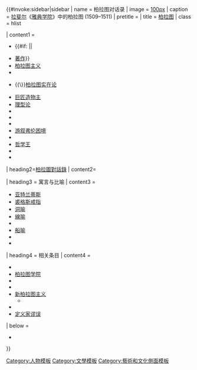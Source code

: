 {{#invoke:sidebar|sidebar
| name     = 柏拉图对话录
| image    = [[file:Platon.jpg|100px]]
| caption  = [[拉斐尔]]《[[雅典學院 (畫作)|雅典学院]]》中的柏拉图 (1509–1511)
| pretitle = 
| title    = [[柏拉图]]
| class    = hlist

| content1 =
* {{en-link|柏拉图早年生平|Early life of Plato|早年生平}}{{#if:{{{dialogues|}}} ||
* [[:Category:柏拉圖對話錄|著作]]}}
* [[柏拉图主义]]
* {{en-link|柏拉图认识论|Platonic epistemology}}
* {{en-link|柏拉图唯心主义|Platonic idealism}}{{\}}[[柏拉图实在论]]
* [[巨匠造物主]]
* [[理型论]]
* {{en-link|超验 (哲学)|Transcendentals|超验}}
* {{en-link|善的理念|Form of the Good}}
* {{en-link|第三人论证|Third man argument}}
* [[游叙弗伦困境]]
* {{en-link|五种政体|Plato's five regimes}}
* [[哲学王]]
* {{en-link|柏拉图未成文学说|Plato's unwritten doctrines|未成文学说}}
* {{en-link|柏拉图政治哲学|Plato's political philosophy}}

| heading2=[[:Category:柏拉图对话录|柏拉圖對話錄]]
| content2={{small|
*'''I'''：《[[游叙弗伦篇]]》《[[苏格拉底的申辩|申辯篇]]》《[[克力同篇]]》《[[斐多篇]]》
*'''II'''：《[[克拉底魯篇]]》《[[泰阿泰德篇]]》《[[智士篇]]》《[[政治家篇]]》
*'''III'''：《[[巴曼尼得斯篇]]》《[[菲力帕斯篇]]》《[[會飲篇]]》《[[費德魯斯篇]]》
*'''IV'''：《{{tsl|en|First Alcibiades|阿奇拜得篇之一}}》<sup>1</sup>《{{tsl|en|Second Alcibiades|阿奇拜得篇之二}}》<sup>2</sup>《{{tsl|en|Hipparchus (dialogue)|希帕庫篇}}》<sup>2</sup>《{{tsl|en|Rival Lovers|競爭者篇}}》<sup>2</sup>
*'''V'''：《{{tsl|en|Theages (dialogue)|塞亞革斯篇}}》<sup>2</sup>《{{tsl|en|Charmides (dialogue)|卡爾米德篇}}》《{{tsl|en|Laches (dialogue)|拉凱斯篇}}》《{{tsl|en|Lysis (dialogue)|呂西斯篇}}》
*'''VI'''：《{{tsl|en|Euthydemus (dialogue)|歐緒德謨篇}}》《{{tsl|en|Protagoras (dialogue)|普羅泰戈拉篇}}》《[[高尔吉亚篇]]》《[[美诺篇]]》
*'''VII'''：《{{tsl|en|Hippias Major|大希庇亞篇}}》<sup>1</sup>《{{tsl|en|Hippias Minor|小希庇亞篇}}》《{{tsl|en|Ion (dialogue)|伊安篇}}》《[[美涅克塞努篇]]》
*'''VIII'''：《{{tsl|en|Clitophon (dialogue)|克利托芬篇}}》<sup>1</sup>《[[理想国]]》《[[蒂邁歐篇]]》《{{tsl|en|Critias (dialogue)|克里底亞篇}}》
*'''IX'''：《{{tsl|en|Minos (dialogue)|彌努斯篇}}》<sup>2</sup>《[[法律篇]]》《[[厄庇諾米斯篇]]》<sup>2</sup>《[[書信篇]]》<sup>1</sup>
*'''其他作品'''：《{{tsl|en|Axiochus (dialogue)|阿克西俄庫篇}}》<sup>2</sup>《{{tsl|en|Demodocus (dialogue)|德謨多庫篇}}》<sup>2</sup>《[[短詩篇]]》<sup>2</sup>《{{tsl|en|Eryxias (dialogue)|厄律克西亞篇}}》<sup>2</sup>《{{tsl|en|Sisyphus (dialogue)|西緒福篇}}》<sup>2</sup>《{{tsl|en|Halcyon (dialogue)|阿爾孔篇}}》<sup>2</sup>《{{tsl|en|On Justice|論正義}}》<sup>2</sup>《{{tsl|en|On Virtue|論美德}}》<sup>2</sup>《[[定義篇]]》<sup>2</sup>

註：<sup>1</sup>對該對話錄是否爲僞作存在爭議／<sup>2</sup>該對話錄被公認爲僞作}}

| heading3 = 寓言与比喻
| content3 =
* [[亚特兰蒂斯]]
* [[裘格斯戒指]]
* [[地穴寓言|洞喻]]
* [[線喻]]
* {{en-link|日喻|Analogy of the Sun|日喻}}
* [[船喻]]
* {{en-link|伊尔|Myth of Er|伊尔}}
* {{en-link|战车寓言|Chariot Allegory|战车寓言}}

| heading4 = 相关条目
| content4 =
* {{en-link|对柏拉图的评价|Commentaries on Plato|评价}}
* [[柏拉图学院]]
* {{en-link|苏格拉底问题|Socratic problem}}
* {{en-link|中柏拉图主义|Middle Platonism}}
* [[新柏拉图主义]]
** {{en-link|新柏拉图主义与基督宗教|Neoplatonism and Christianity|与基督宗教}}
* {{en-link|对柏拉图的寓意解释|Allegorical interpretations of Plato}}
* [[定义家谬误]]

| below = 
* {{portal-inline|size=tiny|哲学}}

}}<noinclude>
[[Category:人物模板]]
[[Category:文學模板]]
[[Category:藝術和文化側面模板]]
</noinclude>